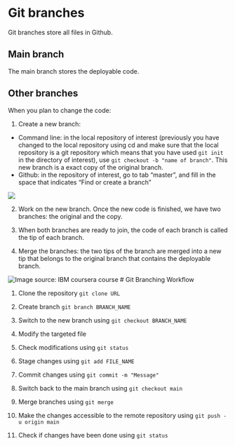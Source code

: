 # Git branches

Git branches store all files in Github.

## Main branch

The main branch stores the deployable code.

## Other branches

When you plan to change the code:

1.  Create a new branch:

-   Command line: in the local repository of interest (previously you have changed to the local repository using cd and make sure that the local repository is a git repository which means that you have used `git init` in the directory of interest), use `git checkout -b "name of branch"`. This new branch is a exact copy of the original branch.
-   Github: in the repository of interest, go to tab "master", and fill in the space that indicates "Find or create a branch"

![](images/Screenshot%202025-08-29%20at%2020.47.07.png)

2.  Work on the new branch. Once the new code is finished, we have two branches: the original and the copy.

3.  When both branches are ready to join, the code of each branch is called the tip of each branch.

4.  Merge the branches: the two tips of the branch are merged into a new tip that belongs to the original branch that contains the deployable branch.



![Image source: IBM coursera course](images/Screenshot%202025-08-29%20at%2021.03.38.png)
# Git Branching Workflow

1. Clone the repository `git clone URL`

2. Create branch `git branch BRANCH_NAME`

3. Switch to the new branch using `git checkout BRANCH_NAME`

4. Modify the targeted file

5. Check modifications using `git status`

6. Stage changes using `git add FILE_NAME`

7.  Commit changes using `git commit -m "Message"`

8. Switch back to the main branch using `git checkout main`

9. Merge branches using `git merge`

10. Make the changes accessible to the remote repository using `git push -u origin main`

11.  Check if changes have been done using `git status`